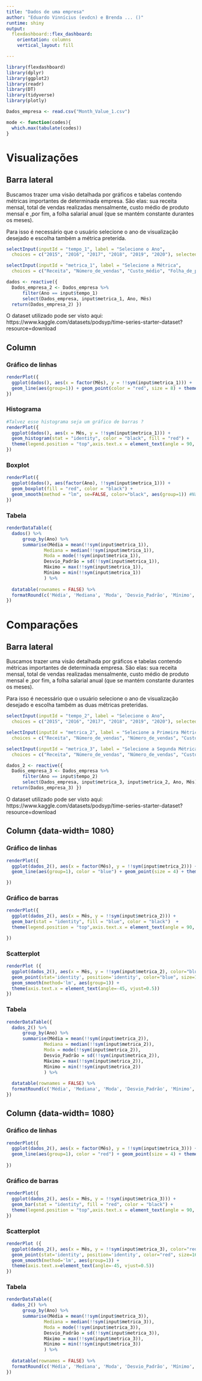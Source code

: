 ```yaml
---
title: "Dados de uma empresa"
author: "Eduardo Vinnícius (evdcn) e Brenda ... ()"
runtime: shiny
output: 
  flexdashboard::flex_dashboard:
    orientation: columns
    vertical_layout: fill

---
```


```r

library(flexdashboard)
library(dplyr)
library(ggplot2)
library(readr)
library(DT)
library(tidyverse)
library(plotly)

Dados_empresa <- read.csv("Month_Value_1.csv")

mode <- function(codes){
  which.max(tabulate(codes))
}


```

# Visualizações 

## Barra lateral {.sidebar}

Buscamos trazer uma visão detalhada por gráficos e tabelas contendo métricas importantes de determinada empresa. São elas: sua receita mensal, total de vendas realizadas mensalmente, custo médio de produto mensal e ,por fim, a folha salarial anual (que se mantém constante durantes os meses).

Para isso é necessário que o usuário selecione o ano de visualização desejado e escolha também a métrica preterida.

```r

selectInput(inputId = "tempo_1", label = "Selecione o Ano",
  choices = c("2015", "2016", "2017", "2018", "2019", "2020"), selected = "2018")

selectInput(inputId = "metrica_1", label = "Selecione a Métrica",
  choices = c("Receita", "Número_de_vendas", "Custo_médio", "Folha_de_pagamento_média_anual"), selected = "Receita")

dados <- reactive({
  Dados_empresa_2 <- Dados_empresa %>% 
      filter(Ano == input$tempo_1)
      select(Dados_empresa, input$metrica_1, Ano, Mês)
  return(Dados_empresa_2) })

```

O dataset utilizado pode ser visto aqui: https://www.kaggle.com/datasets/podsyp/time-series-starter-dataset?resource=download

## Column {.tabset}

### Gráfico de linhas

```r

renderPlot({
  ggplot(dados(), aes(x = factor(Mês), y = !!sym(input$metrica_1))) + 
  geom_line(aes(group=1)) + geom_point(color = "red", size = 8) + theme_bw()
})
```

### Histograma

```r
#Talvez esse histograma seja um gráfico de barras ?
renderPlot({
  ggplot(dados(), aes(x = Mês, y = !!sym(input$metrica_1))) +
  geom_histogram(stat = "identity", color = "black", fill = "red") +
  theme(legend.position = "top",axis.text.x = element_text(angle = 90, hjust = 1, vjust = .5)) 
})

```


### Boxplot

```r

renderPlot({
  ggplot(dados(), aes(factor(Ano), !!sym(input$metrica_1))) +
  geom_boxplot(fill = "red", color = "black") +
  geom_smooth(method = "lm", se=FALSE, color="black", aes(group=1)) #Não tenho certeza se era pra ser assim, perguntar a algum monitor
})

```

### Tabela

```r

renderDataTable({ 
  dados() %>%
      group_by(Ano) %>%
      summarise(Média = mean(!!sym(input$metrica_1)),
              Mediana = median(!!sym(input$metrica_1)),
              Moda = mode(!!sym(input$metrica_1)),
              Desvio_Padrão = sd(!!sym(input$metrica_1)),
              Máximo = max(!!sym(input$metrica_1)),
              Mínimo = min(!!sym(input$metrica_1))
              ) %>%
  
  datatable(rownames = FALSE) %>%
  formatRound(c('Média', 'Mediana', 'Moda', 'Desvio_Padrão', 'Mínimo', 'Máximo'), digits = 2)
})


```

# Comparações {data-icon="fa-table"} 

## Barra lateral {.sidebar}

Buscamos trazer uma visão detalhada por gráficos e tabelas contendo métricas importantes de determinada empresa. São elas: sua receita mensal, total de vendas realizadas mensalmente, custo médio de produto mensal e ,por fim, a folha salarial anual (que se mantém constante durantes os meses).

Para isso é necessário que o usuário selecione o ano de visualização desejado e escolha também as duas métricas preteridas.

```r

selectInput(inputId = "tempo_2", label = "Selecione o Ano",
  choices = c("2015", "2016", "2017", "2018", "2019", "2020"), selected = "2018")

selectInput(inputId = "metrica_2", label = "Selecione a Primeira Métrica",
  choices = c("Receita", "Número_de_vendas", "Número_de_vendas", "Custo_médio", "Folha_de_pagamento_média_anual"), selected = "Receita")

selectInput(inputId = "metrica_3", label = "Selecione a Segunda Métrica",
  choices = c("Receita", "Número_de_vendas", "Número_de_vendas", "Custo_médio", "Folha_de_pagamento_média_anual"), selected = "Custo_médio")

dados_2 <- reactive({
  Dados_empresa_3 <- Dados_empresa %>% 
      filter(Ano == input$tempo_2)
      select(Dados_empresa, input$metrica_3, input$metrica_2, Ano, Mês)
  return(Dados_empresa_3) })

```

O dataset utilizado pode ser visto aqui: https://www.kaggle.com/datasets/podsyp/time-series-starter-dataset?resource=download

## Column {data-width= 1080} {.tabset}

### Gráfico de linhas

```r

renderPlot({
  ggplot(dados_2(), aes(x = factor(Mês), y = !!sym(input$metrica_2))) + 
  geom_line(aes(group=1), color = "blue") + geom_point(size = 4) + theme_bw()

})

```

### Gráfico de barras

```r

renderPlot({
  ggplot(dados_2(), aes(x = Mês, y = !!sym(input$metrica_2))) +
  geom_bar(stat = "identity", fill = "blue", color = "black")  +
  theme(legend.position = "top",axis.text.x = element_text(angle = 90, hjust = 1, vjust = .5))

})

```

### Scatterplot

```r

renderPlot ({
  ggplot(dados_2(), aes(x = Mês, y = !!sym(input$metrica_2), color="blue")) +
  geom_point(stat='identity', position='identity', color="blue", size=16) +
  geom_smooth(method='lm', aes(group=1)) +
  theme(axis.text.x = element_text(angle=-45, vjust=0.5))
})

```

### Tabela

```r
renderDataTable({ 
  dados_2() %>%
      group_by(Ano) %>%
      summarise(Média = mean(!!sym(input$metrica_2)),
              Mediana = median(!!sym(input$metrica_2)),
              Moda = mode(!!sym(input$metrica_2)),
              Desvio_Padrão = sd(!!sym(input$metrica_2)),
              Máximo = max(!!sym(input$metrica_2)),
              Mínimo = min(!!sym(input$metrica_2))
              ) %>%
  
  datatable(rownames = FALSE) %>%
  formatRound(c('Média', 'Mediana', 'Moda', 'Desvio_Padrão', 'Mínimo', 'Máximo'), digits = 2)
})
```

## Column {data-width= 1080} {.tabset}

### Gráfico de linhas

```r

renderPlot({
  ggplot(dados_2(), aes(x = factor(Mês), y = !!sym(input$metrica_3))) + 
  geom_line(aes(group=1), color = "red") + geom_point(size = 4) + theme_bw()
  
})

```

### Gráfico de barras

```r

renderPlot({
  ggplot(dados_2(), aes(x = Mês, y = !!sym(input$metrica_3))) +
  geom_bar(stat = "identity", fill = "red", color = "black") +
  theme(legend.position = "top",axis.text.x = element_text(angle = 90, hjust = 1, vjust = .5))
})

```

### Scatterplot

```r

renderPlot ({
  ggplot(dados_2(), aes(x = Mês, y = !!sym(input$metrica_3), color="red")) +
  geom_point(stat='identity', position='identity', color="red", size=16) +
  geom_smooth(method='lm', aes(group=1)) +
  theme(axis.text.x=element_text(angle=-45, vjust=0.5))
})

```

### Tabela

```r
renderDataTable({ 
  dados_2() %>%
      group_by(Ano) %>%
      summarise(Média = mean(!!sym(input$metrica_3)),
              Mediana = median(!!sym(input$metrica_3)),
              Moda = mode(!!sym(input$metrica_3)),
              Desvio_Padrão = sd(!!sym(input$metrica_3)),
              Máximo = max(!!sym(input$metrica_3)),
              Mínimo = min(!!sym(input$metrica_3))
              ) %>%
  
  datatable(rownames = FALSE) %>%
  formatRound(c('Média', 'Mediana', 'Moda', 'Desvio_Padrão', 'Mínimo', 'Máximo'), digits = 2)
})
```

